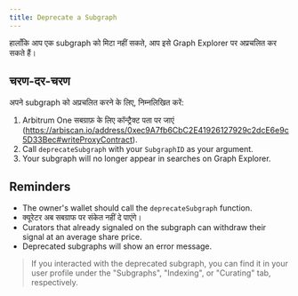 ```yaml
---
title: Deprecate a Subgraph
---
```


हालाँकि आप एक subgraph को मिटा नहीं सकते, आप इसे Graph Explorer पर अप्रचलित कर सकते हैं।

## चरण-दर-चरण

अपने subgraph को अप्रचलित करने के लिए, निम्नलिखित करें:

1. Arbitrum One सबग्राफ़ के लिए कॉन्ट्रैक्ट पता पर जाएं (https://arbiscan.io/address/0xec9A7fb6CbC2E41926127929c2dcE6e9c5D33Bec#writeProxyContract).
2. Call `deprecateSubgraph` with your `SubgraphID` as your argument.
3. Your subgraph will no longer appear in searches on Graph Explorer.

## Reminders

- The owner's wallet should call the `deprecateSubgraph` function.
- क्यूरेटर अब सबग्राफ पर संकेत नहीं दे पाएंगे।
- Curators that already signaled on the subgraph can withdraw their signal at an average share price.
- Deprecated subgraphs will show an error message.

> If you interacted with the deprecated subgraph, you can find it in your user profile under the "Subgraphs", "Indexing", or "Curating" tab, respectively.
